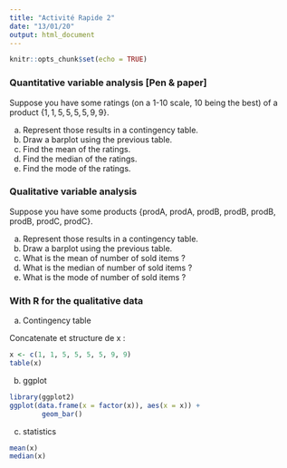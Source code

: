 ```yaml
---
title: "Activité Rapide 2"
date: "13/01/20"
output: html_document
---
```


```r
knitr::opts_chunk$set(echo = TRUE)
```

### Quantitative variable analysis [Pen & paper]

Suppose you have some ratings (on a 1-10 scale, 10 being the best) of a product $\{1, 1, 5, 5, 5, 5, 9, 9\}$.

a) Represent those results in a contingency table.
b) Draw a barplot using the previous table.
c) Find the mean of the ratings.
d) Find the median of the ratings.
e) Find the mode of the ratings.


### Qualitative variable analysis

Suppose you have some products $\{$prodA, prodA, prodB, prodB, prodB, prodB, prodC, prodC$\}$.

a) Represent those results in a contingency table.
b) Draw a barplot using the previous table.
c) What is the mean of number of sold items  ?
c) What is the median of number of sold items ?
c) What is the mode of number of sold items ?

### With R for the qualitative data

a) Contingency table

Concatenate et structure de x :

```r
x <- c(1, 1, 5, 5, 5, 5, 9, 9)
table(x)
```

b) ggplot

```r
library(ggplot2)
ggplot(data.frame(x = factor(x)), aes(x = x)) +
        geom_bar()
```

c) statistics

```r
mean(x)
median(x)
```

